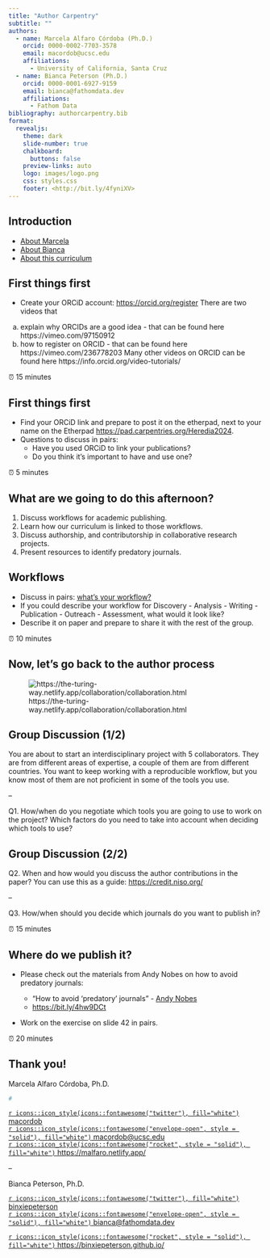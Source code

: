 ```yaml
---
title: "Author Carpentry"
subtitle: ""
authors: 
  - name: Marcela Alfaro Córdoba (Ph.D.)
    orcid: 0000-0002-7703-3578
    email: macordob@ucsc.edu
    affiliations:
      - University of California, Santa Cruz
  - name: Bianca Peterson (Ph.D.)
    orcid: 0000-0001-6927-9159
    email: bianca@fathomdata.dev
    affiliations:
      - Fathom Data
bibliography: authorcarpentry.bib
format:
  revealjs: 
    theme: dark
    slide-number: true
    chalkboard: 
      buttons: false
    preview-links: auto
    logo: images/logo.png
    css: styles.css
    footer: <http://bit.ly/4fyniXV>
---
```


## Introduction 

-   [About Marcela](https://malfaro.netlify.app/)
-   [About Bianca](https://binxiepeterson.github.io/)
-   [About this curriculum](https://authorcarpentry.github.io/)

## First things first

-   Create your ORCiD account: [https://orcid.org/register](https://orcid.org/register) 
There are two videos that 
a) explain why ORCIDs are a good idea - that can be found here https://vimeo.com/97150912
b) how to register on ORCID - that can be found here https://vimeo.com/236778203 
Many other videos on ORCID can be found here https://info.orcid.org/video-tutorials/

⏰ 15 minutes

## First things first

-   Find your ORCiD link and prepare to post it on the etherpad, next to your name on the Etherpad [https://pad.carpentries.org/Heredia2024](https://pad.carpentries.org/Heredia2024).
-   Questions to discuss in pairs:
    -   Have you used ORCiD to link your publications?
    -   Do you think it's important to have and use one?
    
⏰ 5 minutes

## What are we going to do this afternoon?

1.  Discuss workflows for academic publishing.
2.  Learn how our curriculum is linked to those workflows.
3.  Discuss authorship, and contributorship in collaborative research projects.
4. Present resources to identify predatory journals.

## Workflows

-   Discuss in pairs: [what's your workflow?](https://101innovations.wordpress.com/workflows/)
-   If you could describe your workflow for Discovery - Analysis - Writing - Publication - Outreach - Assessment, what would it look like?
-   Describe it on paper and prepare to share it with the rest of the group.

⏰ 10 minutes


## Now, let's go back to the author process

![https://the-turing-way.netlify.app/collaboration/collaboration.html](https://the-turing-way.netlify.app/_images/collaboration.svg)

## Group Discussion (1/2)

You are about to start an interdisciplinary project with 5 collaborators. They are from different areas of expertise, a couple of them are from different countries. You want to keep working with a reproducible workflow, but you know most of them are not proficient in some of the tools you use.

--

Q1. How/when do you negotiate which tools you are going to use to work on the project? Which factors do you need to take into account when deciding which tools to use?

## Group Discussion (2/2)

Q2. When and how would you discuss the author contributions in the paper? You can use this as a guide: <https://credit.niso.org/>

--

Q3. How/when should you decide which journals do you want to publish in?

⏰ 15 minutes

## Where do we publish it? 

-   Please check out the materials from Andy Nobes on how to avoid predatory journals:

    -   "How to avoid 'predatory' journals" - [Andy Nobes](https://www.inasp.info/staff/andy-nobes-0)
    - [https://bit.ly/4hw9DCt](https://bit.ly/4hw9DCt)
    
-   Work on the exercise on slide 42 in pairs.

⏰ 20 minutes


## Thank you!

Marcela Alfaro Córdoba, Ph.D.

```r
#
```

[`r icons::icon_style(icons::fontawesome("twitter"), fill="white")` macordob](https://twitter.com/macordob)\
[`r icons::icon_style(icons::fontawesome("envelope-open", style = "solid"), fill="white")` macordob\@ucsc.edu](mailto:macordob@ucsc.edu)\
[`r icons::icon_style(icons::fontawesome("rocket", style = "solid"), fill="white")` https://malfaro.netlify.app/](https://malfaro.netlify.app/)

--

Bianca Peterson, Ph.D.

[`r icons::icon_style(icons::fontawesome("twitter"), fill="white")` binxiepeterson](https://twitter.com/binxiepeterson)\
[`r icons::icon_style(icons::fontawesome("envelope-open", style = "solid"), fill="white")` bianca\@fathomdata.dev](mailto:bianca@fathomdata.dev)

[`r icons::icon_style(icons::fontawesome("rocket", style = "solid"), fill="white")` https://binxiepeterson.github.io/](https://binxiepeterson.github.io/)
